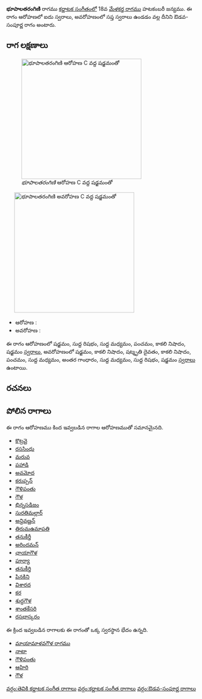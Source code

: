 {{Infobox ragam
	| name          	= భూపాలతరంగిణి
	| synonym	    	= 
	| mela          	= 
	| chakra        	= 
	| janaka        	= 
	| type          	= ఔడవ-సంపూర్ణ
	| arohanam      	= {{svaraC|S|R1|M1|P|N3|S'}} 
	| avarohanam    	= {{svaraC|S'|N3|D3|N3|P|M1|G3|M1|R1|S}}
	| jeeva         	=
	| chhaya        	=
	| nyasa         	=
	| vishesha      	= 
	| equivalent  		= 
}}
{{కర్ణాటక సంగీత రాగాలు}}
'''భూపాలతరంగిణి''' రాగము [[కర్ణాటక సంగీతం]]లో 18వ [[మేళకర్త రాగము]]  హటకంబరీ జన్యము.  ఈ రాగం ఆరోహణలో ఐదు స్వరాలు, అవరోహణంలో సప్త స్వరాలు ఉండడం వల్ల దీనిని ఔడవ-సంపూర్ణ రాగం అంటారు.


==రాగ లక్షణాలు==
[[Image:bhupalatarangini_ar_kb2wiki.png|thumb|right|316px|''భూపాలతరంగిణి'' ఆరోహణ C వద్ద షడ్జమంతో]]
	[[Image:bhupalatarangini_av_kb2wiki.png|thumb|right|316px|''భూపాలతరంగిణి'' అవరోహణ C వద్ద షడ్జమంతో]]

* ఆరోహణ : {{svaraC|S|R1|M1|P|N3|S'}} 
* అవరోహణ : {{svaraC|S'|N3|D3|N3|P|M1|G3|M1|R1|S}}

ఈ రాగం ఆరోహణంలో షడ్జమం, సుద్ద  రిషభం, సుద్ద మధ్యమం, పంచమం, కాకలి  నిషాదం, షడ్జమం [[స్వరాలు]], అవరోహణంలో షడ్జమం, కాకలి  నిషాదం, షట్శృతి దైవతం, కాకలి  నిషాదం, పంచమం, సుద్ద మధ్యమం, అంతర గాంధారం, సుద్ద మధ్యమం, సుద్ద  రిషభం, షడ్జమం [[స్వరాలు]] ఉంటాయి.

==రచనలు==



==పోలిన రాగాలు==
ఈ రాగం ఆరోహణము కింద ఇవ్వబడిన రాగాల ఆరోహణముతో సమానమైనది.
* [[కొట్రవై]]
* [[రససింధు]]
* [[మరువ]]
* [[పహాడి]]
* [[అవమోద]]
* [[కరుప్పన్]]
* [[గౌళిపంతు]]
* [[గౌళ]]
* [[భిన్నసడిజం]]
* [[సురతిమల్లార్]]
* [[అన్దివణ్ణన్]]
* [[తిరుమఉమాపతి]]
* [[తనుకీర్తీ]]
* [[అరిందమన్]]
* [[ఛాయాగౌళ]]
* [[పూర్యా]]
* [[తనుకీర్తి]]
* [[పినకిని]]
* [[విశారద]]
* [[కర]]
* [[శుద్ధగౌళ]]
* [[శాంతకేసరి]]
* [[రసభాస్కరం]]

ఈ క్రింద ఇవ్వబడిన రాగాలకు ఈ రాగంతో ఒక్క స్వరస్థాన భేదం ఉన్నది.
* [[మాయామాళవగౌళ రాగము]]
* [[నాటా]]
* [[గౌళిపంతు]]
* [[ఆహిరి]]
* [[గౌళ]]



[[వర్గం:తెవికి కర్ణాటక సంగీత రాగాలు]]
[[వర్గం:కర్ణాటక సంగీత రాగాలు]]
[[వర్గం:ఔడవ-సంపూర్ణ రాగాలు]]